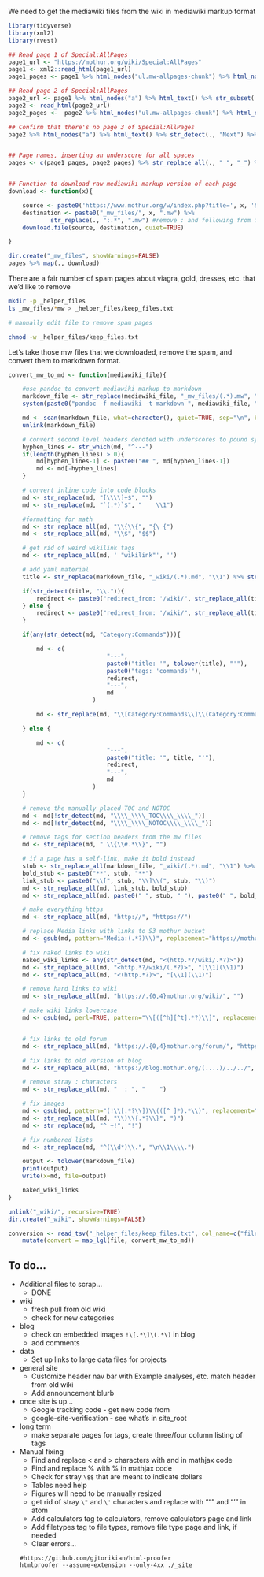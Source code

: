 
We need to get the mediawiki files from the wiki in mediawiki markup format

```R
library(tidyverse)
library(xml2)
library(rvest)

## Read page 1 of Special:AllPages
page1_url <- "https://mothur.org/wiki/Special:AllPages"
page1 <- xml2::read_html(page1_url)
page1_pages <- page1 %>% html_nodes("ul.mw-allpages-chunk") %>% html_nodes("li>:not(.mw-redirect)") %>% html_text()

## Read page 2 of Special:AllPages
page2_url <- page1 %>% html_nodes("a") %>% html_text() %>% str_subset(., "Next") %>% head(n=1) %>% str_replace(., "Next page \\((.*)\\)", "\\1") %>% paste0("https://mothur.org/w/index.php?title=Special:AllPages&from=", .)
page2 <- read_html(page2_url)
page2_pages <-  page2 %>% html_nodes("ul.mw-allpages-chunk") %>% html_nodes("li>:not(.mw-redirect)") %>% html_text()

## Confirm that there's no page 3 of Special:AllPages
page2 %>% html_nodes("a") %>% html_text() %>% str_detect(., "Next") %>% sum(.) == 0


## Page names, inserting an underscore for all spaces
pages <- c(page1_pages, page2_pages) %>% str_replace_all(., " ", "_") %>% str_replace_all(., "/", "%2F")


## Function to download raw mediawiki markup version of each page
download <- function(x){

	source <- paste0('https://www.mothur.org/w/index.php?title=', x, '&action=raw')
	destination <- paste0("_mw_files/", x, ".mw") %>%
			str_replace(., ":.*", ".mw") #remove : and following from filenames
	download.file(source, destination, quiet=TRUE)

}

dir.create("_mw_files", showWarnings=FALSE)
pages %>% map(., download)
```

There are a fair number of spam pages about viagra, gold, dresses, etc. that we'd like to remove

```bash
mkdir -p _helper_files
ls _mw_files/*mw > _helper_files/keep_files.txt

# manually edit file to remove spam pages

chmod -w _helper_files/keep_files.txt
```

Let's take those mw files that we downloaded, remove the spam, and convert them to markdown format.

```R
convert_mw_to_md <- function(mediawiki_file){

	#use pandoc to convert mediawiki markup to markdown
	markdown_file <- str_replace(mediawiki_file, "_mw_files/(.*).mw", "_wiki/\\1.md")
	system(paste0("pandoc -f mediawiki -t markdown ", mediawiki_file, " -o ", markdown_file))

	md <- scan(markdown_file, what=character(), quiet=TRUE, sep="\n", blank.lines.skip=FALSE)
	unlink(markdown_file)

	# convert second level headers denoted with underscores to pound symbols
	hyphen_lines <- str_which(md, "^---")
	if(length(hyphen_lines) > 0){
		md[hyphen_lines-1] <- paste0("## ", md[hyphen_lines-1])
		md <- md[-hyphen_lines]
	}

	# convert inline code into code blocks
	md <- str_replace(md, "[\\\\]+$", "")
	md <- str_replace(md, "`(.*)`$", "    \\1")

	#formatting for math
	md <- str_replace_all(md, "\\{\\{", "{\ {")
	md <- str_replace_all(md, "\\$", "$$")

	# get rid of weird wikilink tags
 	md <- str_replace_all(md, ' "wikilink"', '')

	# add yaml material
	title <- str_replace(markdown_file, "_wiki/(.*).md", "\\1") %>% str_replace_all(., "_", " ") %>% str_replace_all(., ":.*", "")

	if(str_detect(title, "\\.")){
		redirect <- paste0("redirect_from: '/wiki/", str_replace_all(title, " ", "_"), ".html'")
	} else {
		redirect <- paste0("redirect_from: '/wiki/", str_replace_all(title, " ", "_"), "'")
	}

	if(any(str_detect(md, "Category:Commands"))){

		md <- c(
							"---",
							paste0("title: '", tolower(title), "'"),
							paste0("tags: 'commands'"),
							redirect,
							"---",
							md
						)

		md <- str_replace(md, "\\[Category:Commands\\]\\(Category:Commands\\)", "")

	} else {

		md <- c(
							"---",
							paste0("title: '", title, "'"),
							redirect,
							"---",
							md
						)
	}

	# remove the manually placed TOC and NOTOC
	md <- md[!str_detect(md, "\\\\_\\\\_TOC\\\\_\\\\_")]
	md <- md[!str_detect(md, "\\\\_\\\\_NOTOC\\\\_\\\\_")]

	# remove tags for section headers from the mw files
 	md <- str_replace(md, " \\{\\#.*\\}", "")

	# if a page has a self-link, make it bold instead
	stub <- str_replace_all(markdown_file, "_wiki/(.*).md", "\\1") %>% tolower()
	bold_stub <- paste0("**", stub, "**")
	link_stub <- paste0("\\[", stub, "\\]\\(", stub, "\\)")
	md <- str_replace_all(md, link_stub, bold_stub)
	md <- str_replace_all(md, paste0(" ", stub, " "), paste0(" ", bold_stub, " "))

	# make everything https
	md <- str_replace_all(md, "http://", "https://")

	# replace Media links with links to S3 mothur bucket
	md <- gsub(md, pattern="Media:(.*?)\\)", replacement="https://mothur.s3.us-east-2.amazonaws.com/wiki/\\L\\1)", perl=TRUE, ignore.case=TRUE)

	# fix naked links to wiki
	naked_wiki_links <- any(str_detect(md, "<(http.*?/wiki/.*?)>"))
	md <- str_replace_all(md, "<http.*?/wiki/(.*?)>", "[\\1](\\1)")
	md <- str_replace_all(md, "<(http.*?)>", "[\\1](\\1)")

	# remove hard links to wiki
	md <- str_replace_all(md, "https://.{0,4}mothur.org/wiki/", "")

	# make wiki links lowercase
	md <- gsub(md, perl=TRUE, pattern="\\[([^h][^t].*?)\\]", replacement="[\\L\\1]")


	# fix links to old forum
	md <- str_replace_all(md, "https://.{0,4}mothur.org/forum/", "https://forum.mothur.org/")

	# fix links to old version of blog
	md <- str_replace_all(md, "https://blog.mothur.org/(....)/../../", "/blog/\\1/")

	# remove stray : characters
	md <- str_replace_all(md, "  : ", "    ")

	# fix images
	md <- gsub(md, pattern="(!\\[.*?\\])\\(([^ ]*).*\\)", replacement="\\1(https://mothur.s3.us-east-2.amazonaws.com/wiki/\\L\\2)", perl=TRUE)
	md <- str_replace_all(md, "\\)\\{.*?\\}", ")")
	md <- str_replace(md, "^ +!", "!")

	# fix numbered lists
	md <- str_replace(md, "^(\\d*)\\.", "\n\\1\\\\.")

	output <- tolower(markdown_file)
	print(output)
	write(x=md, file=output)

	naked_wiki_links
}

unlink("_wiki/", recursive=TRUE)
dir.create("_wiki", showWarnings=FALSE)

conversion <- read_tsv("_helper_files/keep_files.txt", col_name=c("file")) %>%
	mutate(convert = map_lgl(file, convert_mw_to_md))
```





## To do...
* Additional files to scrap...
	- DONE


* wiki
  - fresh pull from old wiki
  - check for new categories

* blog
  - check on embedded images `!\[.*\]\(.*\)` in blog
  - add comments

* data
  - Set up links to large data files for projects

* general site
	- Customize header nav bar with Example analyses, etc. match header from old wiki
	- Add announcement blurb

* once site is up...
	- Google tracking code - get new code from
	- google-site-verification - see what's in site_root

* long term
  - make separate pages for tags, create three/four column listing of tags

* Manual fixing
	- Find and replace < and > characters with \gt and \lt in mathjax code
	- Find and replace % with \% in mathjax code
	- Check for stray `\$$` that are meant to indicate dollars
	- Tables need help
	- Figures will need to be manually resized
	- get rid of stray `\"` and `\'` characters and replace with """ and "'" in atom
	- Add calculators tag to calculators, remove calculators page and link
	- Add filetypes tag to file types, remove file type page and link, if needed
	- Clear errors...
	```
	#https://github.com/gjtorikian/html-proofer
	htmlproofer --assume-extension --only-4xx ./_site
	```
